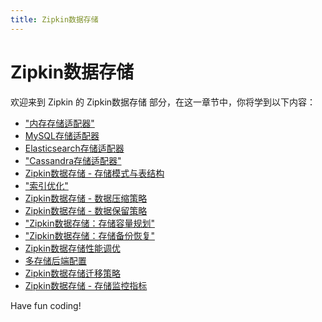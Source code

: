 ```yaml
---
title: Zipkin数据存储
---
```


# Zipkin数据存储

欢迎来到 Zipkin 的 Zipkin数据存储 部分，在这一章节中，你将学到以下内容：

- ["内存存储适配器"](./0-memory-storage-adapter.mdx)
- [MySQL存储适配器](./1-mysql-storage-adapter.mdx)
- [Elasticsearch存储适配器](./2-elasticsearch-storage-adapter.mdx)
- ["Cassandra存储适配器"](./3-cassandra-storage-adapter.mdx)
- [Zipkin数据存储 - 存储模式与表结构](./4-storage-mode-and-table-structure.mdx)
- ["索引优化"](./5-index-optimization.mdx)
- [Zipkin数据存储 - 数据压缩策略](./6-data-compression-strategy.mdx)
- [Zipkin数据存储 - 数据保留策略](./7-data-retention-policy.mdx)
- ["Zipkin数据存储：存储容量规划"](./8-storage-capacity-planning.mdx)
- ["Zipkin数据存储：存储备份恢复"](./9-storage-backup-and-recovery.mdx)
- [Zipkin数据存储性能调优](./10-storage-performance-tuning.mdx)
- [多存储后端配置](./11-multiple-storage-backend-configuration.mdx)
- [Zipkin数据存储迁移策略](./12-storage-migration-strategy.mdx)
- [Zipkin数据存储 - 存储监控指标](./13-storage-monitoring-metrics.mdx)

Have fun coding!